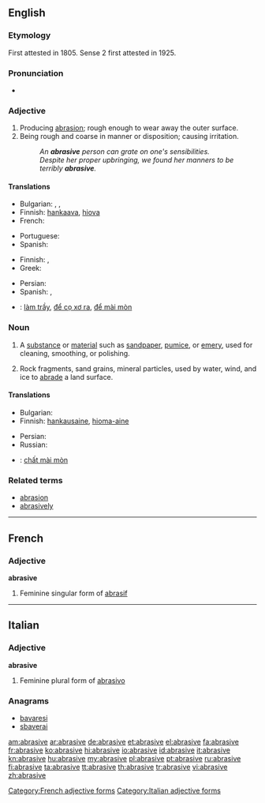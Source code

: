 ==English==

===Etymology===
First attested in 1805. Sense 2 first attested in 1925. {{suffix|abrade|ive}}

===Pronunciation===
* {{IPA|/ə.ˈbɹeɪ.sɪv/|/ə.ˈbɹeɪ.zɪv/}}

===Adjective===
{{en-adj}}

# Producing [[abrasion]]; rough enough to wear away the outer surface. {{defdate|First attested in 1805.}}
# Being rough and coarse in manner or disposition; causing irritation. {{defdate|First attested in 1925.}}
#: ''An '''abrasive''' person can grate on one's sensibilities.''
#: ''Despite her proper upbringing, we found her manners to be terribly '''abrasive'''.''

====Translations====
{{trans-top|producing abrasion; rough}}
* Bulgarian: {{t+|bg|изтъркващ}}, {{t+|bg|изтриващ}}, {{t-|bg|абразивен}}
* Finnish: [[hankaava]], [[hiova]]
* French: {{t+|fr|abrasif}}
{{trans-mid}}
* Portuguese: {{t+|pt|abrasivo}}
* Spanish: {{t+|es|abrasivo}}
{{trans-bottom}}

{{trans-top|rough and coarse in manner or disposition}}
* Finnish: {{t-|fi|karski}}, {{t+|fi|karkea}}
* Greek: {{t+|el|τραχύς|tr=trachýs}}
{{trans-mid}}
* Persian: {{t+|fa|ساینده|sc=fa-Arab}}
* Spanish: {{t-|es|brusco}}, {{t+|es|irritante}}
{{trans-bottom}}

{{checktrans-top|translations to be checked}}
* {{ttbc|vi}}: [[làm trầy]], [[để cọ xơ ra]], [[để mài mòn]]
{{trans-mid}}
{{trans-bottom}}

===Noun===
{{en-noun}}

# A [[substance]] or [[material]] such as [[sandpaper]], [[pumice]], or [[emery]], used for cleaning, smoothing, or polishing.
# {{geology}} Rock fragments, sand grains, mineral particles, used by water, wind, and ice to [[abrade]] a land surface.

====Translations====
{{trans-top|substance used for cleaning, smoothing, or polishing}}
* Bulgarian: {{t+|bg|абразив}}
* Finnish: [[hankausaine]], [[hioma-aine]]
{{trans-mid}}
* Persian: {{t+|fa|سمباده|sc=fa-Arab}}
* Russian: {{t+|ru|абразив}}
{{trans-bottom}}

{{checktrans-top}}
* {{ttbc|vi}}: [[chất mài mòn]]
{{trans-bottom}}

===Related terms===
* [[abrasion]]
* [[abrasively]]

----

==French==

===Adjective===
'''abrasive''' {{f}}

# Feminine singular form of [[abrasif]]

[[Category:French adjective forms]]

----

==Italian==

===Adjective===
'''abrasive''' {{f}}

# Feminine plural form of [[abrasivo]]

===Anagrams===
* [[bavaresi#Italian|bavaresi]]
* [[sbaverai#Italian|sbaverai]]

[[Category:Italian adjective forms]]

[[am:abrasive]]
[[ar:abrasive]]
[[de:abrasive]]
[[et:abrasive]]
[[el:abrasive]]
[[fa:abrasive]]
[[fr:abrasive]]
[[ko:abrasive]]
[[hi:abrasive]]
[[io:abrasive]]
[[id:abrasive]]
[[it:abrasive]]
[[kn:abrasive]]
[[hu:abrasive]]
[[my:abrasive]]
[[pl:abrasive]]
[[pt:abrasive]]
[[ru:abrasive]]
[[fi:abrasive]]
[[ta:abrasive]]
[[tt:abrasive]]
[[th:abrasive]]
[[tr:abrasive]]
[[vi:abrasive]]
[[zh:abrasive]]